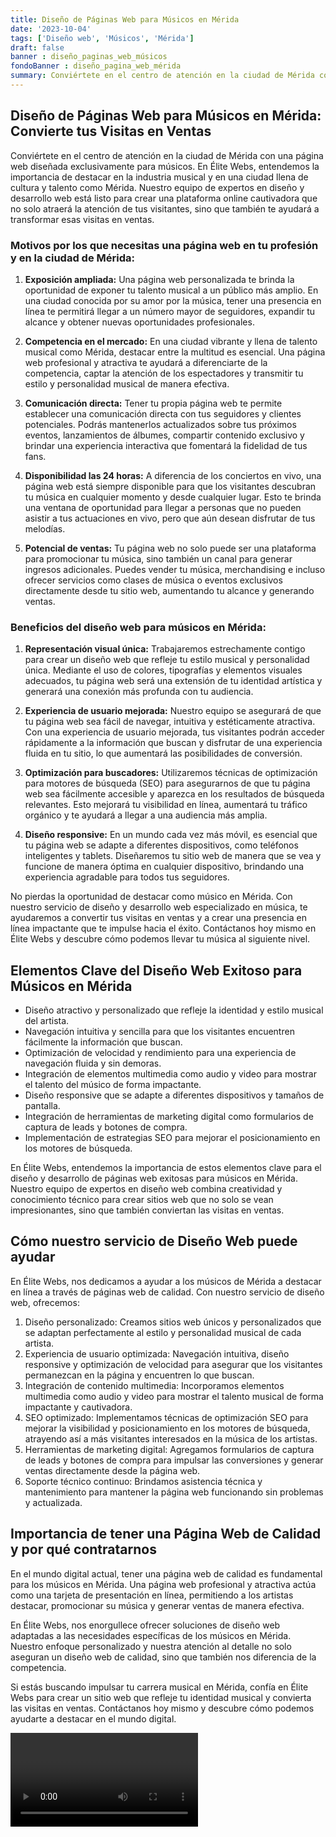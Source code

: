 ```yaml
---
title: Diseño de Páginas Web para Músicos en Mérida
date: '2023-10-04'
tags: ['Diseño web', 'Músicos', 'Mérida']
draft: false
banner : diseño_paginas_web_músicos
fondoBanner : diseño_pagina_web_mérida
summary: Conviértete en el centro de atención en la ciudad de Mérida con una página web diseñada exclusivamente para músicos. En Élite Webs, entendemos la importancia de destacar en la industria musical y en una ciudad llena de cultura y talento como Mérida. Nuestro equipo de expertos en diseño y desarrollo web está listo para crear una plataforma online cautivadora que no solo atraerá la atención de tus visitantes, sino que también te ayudará a transformar esas visitas en ventas.
---
```


## Diseño de Páginas Web para Músicos en Mérida: Convierte tus Visitas en Ventas

Conviértete en el centro de atención en la ciudad de Mérida con una página web diseñada exclusivamente para músicos. En Élite Webs, entendemos la importancia de destacar en la industria musical y en una ciudad llena de cultura y talento como Mérida. Nuestro equipo de expertos en diseño y desarrollo web está listo para crear una plataforma online cautivadora que no solo atraerá la atención de tus visitantes, sino que también te ayudará a transformar esas visitas en ventas.

### Motivos por los que necesitas una página web en tu profesión y en la ciudad de Mérida:

1. **Exposición ampliada:** Una página web personalizada te brinda la oportunidad de exponer tu talento musical a un público más amplio. En una ciudad conocida por su amor por la música, tener una presencia en línea te permitirá llegar a un número mayor de seguidores, expandir tu alcance y obtener nuevas oportunidades profesionales.

2. **Competencia en el mercado:** En una ciudad vibrante y llena de talento musical como Mérida, destacar entre la multitud es esencial. Una página web profesional y atractiva te ayudará a diferenciarte de la competencia, captar la atención de los espectadores y transmitir tu estilo y personalidad musical de manera efectiva.

3. **Comunicación directa:** Tener tu propia página web te permite establecer una comunicación directa con tus seguidores y clientes potenciales. Podrás mantenerlos actualizados sobre tus próximos eventos, lanzamientos de álbumes, compartir contenido exclusivo y brindar una experiencia interactiva que fomentará la fidelidad de tus fans.

4. **Disponibilidad las 24 horas:** A diferencia de los conciertos en vivo, una página web está siempre disponible para que los visitantes descubran tu música en cualquier momento y desde cualquier lugar. Esto te brinda una ventana de oportunidad para llegar a personas que no pueden asistir a tus actuaciones en vivo, pero que aún desean disfrutar de tus melodías.

5. **Potencial de ventas:** Tu página web no solo puede ser una plataforma para promocionar tu música, sino también un canal para generar ingresos adicionales. Puedes vender tu música, merchandising e incluso ofrecer servicios como clases de música o eventos exclusivos directamente desde tu sitio web, aumentando tu alcance y generando ventas.

### Beneficios del diseño web para músicos en Mérida:

1. **Representación visual única:** Trabajaremos estrechamente contigo para crear un diseño web que refleje tu estilo musical y personalidad única. Mediante el uso de colores, tipografías y elementos visuales adecuados, tu página web será una extensión de tu identidad artística y generará una conexión más profunda con tu audiencia.

2. **Experiencia de usuario mejorada:** Nuestro equipo se asegurará de que tu página web sea fácil de navegar, intuitiva y estéticamente atractiva. Con una experiencia de usuario mejorada, tus visitantes podrán acceder rápidamente a la información que buscan y disfrutar de una experiencia fluida en tu sitio, lo que aumentará las posibilidades de conversión.

3. **Optimización para buscadores:** Utilizaremos técnicas de optimización para motores de búsqueda (SEO) para asegurarnos de que tu página web sea fácilmente accesible y aparezca en los resultados de búsqueda relevantes. Esto mejorará tu visibilidad en línea, aumentará tu tráfico orgánico y te ayudará a llegar a una audiencia más amplia.

4. **Diseño responsive:** En un mundo cada vez más móvil, es esencial que tu página web se adapte a diferentes dispositivos, como teléfonos inteligentes y tablets. Diseñaremos tu sitio web de manera que se vea y funcione de manera óptima en cualquier dispositivo, brindando una experiencia agradable para todos tus seguidores.

No pierdas la oportunidad de destacar como músico en Mérida. Con nuestro servicio de diseño y desarrollo web especializado en música, te ayudaremos a convertir tus visitas en ventas y a crear una presencia en línea impactante que te impulse hacia el éxito. Contáctanos hoy mismo en Élite Webs y descubre cómo podemos llevar tu música al siguiente nivel.

<GifSeo />

<Cta />

## Elementos Clave del Diseño Web Exitoso para Músicos en Mérida

- Diseño atractivo y personalizado que refleje la identidad y estilo musical del artista.
- Navegación intuitiva y sencilla para que los visitantes encuentren fácilmente la información que buscan.
- Optimización de velocidad y rendimiento para una experiencia de navegación fluida y sin demoras.
- Integración de elementos multimedia como audio y video para mostrar el talento del músico de forma impactante.
- Diseño responsive que se adapte a diferentes dispositivos y tamaños de pantalla.
- Integración de herramientas de marketing digital como formularios de captura de leads y botones de compra.
- Implementación de estrategias SEO para mejorar el posicionamiento en los motores de búsqueda.

En Élite Webs, entendemos la importancia de estos elementos clave para el diseño y desarrollo de páginas web exitosas para músicos en Mérida. Nuestro equipo de expertos en diseño web combina creatividad y conocimiento técnico para crear sitios web que no solo se vean impresionantes, sino que también conviertan las visitas en ventas.

## Cómo nuestro servicio de Diseño Web puede ayudar

En Élite Webs, nos dedicamos a ayudar a los músicos de Mérida a destacar en línea a través de páginas web de calidad. Con nuestro servicio de diseño web, ofrecemos:

1. Diseño personalizado: Creamos sitios web únicos y personalizados que se adaptan perfectamente al estilo y personalidad musical de cada artista.
2. Experiencia de usuario optimizada: Navegación intuitiva, diseño responsive y optimización de velocidad para asegurar que los visitantes permanezcan en la página y encuentren lo que buscan.
3. Integración de contenido multimedia: Incorporamos elementos multimedia como audio y video para mostrar el talento musical de forma impactante y cautivadora.
4. SEO optimizado: Implementamos técnicas de optimización SEO para mejorar la visibilidad y posicionamiento en los motores de búsqueda, atrayendo así a más visitantes interesados en la música de los artistas.
5. Herramientas de marketing digital: Agregamos formularios de captura de leads y botones de compra para impulsar las conversiones y generar ventas directamente desde la página web.
6. Soporte técnico continuo: Brindamos asistencia técnica y mantenimiento para mantener la página web funcionando sin problemas y actualizada.

## Importancia de tener una Página Web de Calidad y por qué contratarnos

En el mundo digital actual, tener una página web de calidad es fundamental para los músicos en Mérida. Una página web profesional y atractiva actúa como una tarjeta de presentación en línea, permitiendo a los artistas destacar, promocionar su música y generar ventas de manera efectiva.

En Élite Webs, nos enorgullece ofrecer soluciones de diseño web adaptadas a las necesidades específicas de los músicos en Mérida. Nuestro enfoque personalizado y nuestra atención al detalle no solo aseguran un diseño web de calidad, sino que también nos diferencia de la competencia.

Si estás buscando impulsar tu carrera musical en Mérida, confía en Élite Webs para crear un sitio web que refleje tu identidad musical y convierta las visitas en ventas. Contáctanos hoy mismo y descubre cómo podemos ayudarte a destacar en el mundo digital.

<Video />

<CtaBot job='Músicos' city='Mérida'/>

<Gmaps query='Mérida+españa+maps' />